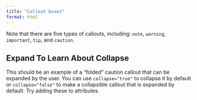 ```yaml
---
title: "Callout boxes"
format: html
---
```


:::{.callout-note}
Note that there are five types of callouts, including: `note`, `warning`, `important`, `tip`, and `caution`.
:::

:::{.callout-caution}
## Expand To Learn About Collapse

This should be an example of a "folded" caution callout that can be expanded by the user. You can use `collapse="true"` to collapse it by default or `collapse="false"` to make a collapsible callout that is expanded by default. Try adding these to attributes.
:::
